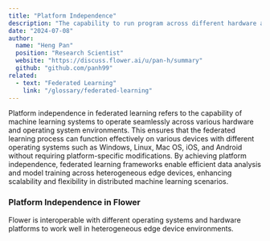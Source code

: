 ```yaml
---
title: "Platform Independence"
description: "The capability to run program across different hardware and operating systems."
date: "2024-07-08"
author:
  name: "Heng Pan"
  position: "Research Scientist"
  website: "https://discuss.flower.ai/u/pan-h/summary"
  github: "github.com/panh99"
related: 
  - text: "Federated Learning"
    link: "/glossary/federated-learning"
---
```


Platform independence in federated learning refers to the capability of machine learning systems to operate seamlessly across various hardware and operating system environments. This ensures that the federated learning process can function effectively on various devices with different operating systems such as Windows, Linux, Mac OS, iOS, and Android without requiring platform-specific modifications. By achieving platform independence, federated learning frameworks enable efficient data analysis and model training across heterogeneous edge devices, enhancing scalability and flexibility in distributed machine learning scenarios.

### Platform Independence in Flower

Flower is interoperable with different operating systems and hardware platforms to work well in heterogeneous edge device environments.